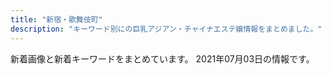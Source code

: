 ```yaml
---
title: "新宿・歌舞伎町"
description: "キーワード別にの巨乳アジアン・チャイナエステ嬢情報をまとめました。"
---
```


新着画像と新着キーワードをまとめています。
2021年07月03日の情報です。

<DmmAffiliateIns />
<KeywordTable
  shops={
    [
    {
        "name": "\u3089\u304f",
        "url": "http://vintinty.xyz/",
        "station": "\u6771\u65b0\u5bbf\u99c5",
        "keywords": {
            "C": 2,
            "E": 1,
            "85": 1,
            "89": 2
        },
        "img_links": [
            "http://vintinty.xyz/uploads/210628/1-21062Q61935113.jpg",
            "http://www.vintinty.xyz/templets/default/picture/top-left01.jpg",
            "http://vintinty.xyz/uploads/210628/1-21062Q6195DR.jpg",
            "http://vintinty.xyz/templets/default/picture/nav-005.jpg",
            "http://www.vintinty.xyz/templets/default/picture/nav-002.jpg",
            "http://www.vintinty.xyz/templets/default/picture/m-top05.jpg",
            "http://www.vintinty.xyz/uploads/210628/1-21062Q6201WY.jpg",
            "http://www.vintinty.xyz/uploads/210628/1-21062Q6195DR.jpg",
            "http://vintinty.xyz/templets/default/picture/m-top04.jpg",
            "http://vintinty.xyz/uploads/210628/1-21062Q6201WY.jpg",
            "http://www.vintinty.xyz/uploads/210628/1-21062Q61935113.jpg",
            "http://www.vintinty.xyz/templets/default/picture/nav-001.jpg",
            "http://vintinty.xyz/templets/default/picture/top-left01.jpg",
            "http://www.vintinty.xyz/templets/default/picture/foot.jpg",
            "http://www.vintinty.xyz/templets/default/picture/m-head.jpg",
            "http://vintinty.xyz/uploads/allimg/210628/1-21062Q62500342.jpg",
            "http://www.vintinty.xyz/templets/default/picture/m-top02.jpg",
            "http://vintinty.xyz/templets/default/picture/nav-004.jpg",
            "http://vintinty.xyz/templets/default/picture/nav-006.jpg",
            "http://vintinty.xyz/templets/default/picture/m-top05.jpg",
            "http://www.vintinty.xyz/templets/default/picture/nav-006.jpg",
            "http://vintinty.xyz/templets/default/picture/nav-001.jpg",
            "http://www.vintinty.xyz/templets/default/picture/nav-004.jpg",
            "http://www.vintinty.xyz/templets/default/picture/m-top04.jpg",
            "http://vintinty.xyz/templets/default/picture/m-head.jpg",
            "http://vintinty.xyz/templets/default/picture/nav-003.jpg",
            "http://vintinty.xyz/uploads/allimg/210628/1-21062Q11S1123.jpg",
            "http://vintinty.xyz/uploads/allimg/210628/1-21062Q62531442.jpg",
            "http://www.vintinty.xyz/templets/default/picture/nav-003.jpg",
            "http://vintinty.xyz/templets/default/picture/m-top02.jpg",
            "http://vintinty.xyz/templets/default/picture/nav-002.jpg",
            "http://vintinty.xyz/uploads/allimg/210628/1-21062Q62441593.jpg",
            "http://www.vintinty.xyz/templets/default/picture/nav-005.jpg",
            "http://vintinty.xyz/templets/default/picture/foot.jpg"
        ]
    },
    {
        "name": "\u65b0\u5bbf\u6975\u4e0a\u30e1\u30f3\u30ba\u30a8\u30b9\u30c6",
        "url": "https://gokujo.iest.info/",
        "station": "JR\u65b0\u5bbf\u99c5",
        "keywords": {},
        "img_links": []
    },
    {
        "keywords": {
            "87": 8,
            "C": 8,
            "85": 4,
            "E": 8,
            "86": 4
        },
        "url": "http://sakura-relax.net/",
        "img_links": [
            "http://sakura-relax.net/images/top-img02.png",
            "http://sakura-relax.net/images/cg06.jpg",
            "http://sakura-relax.net/images/cg03.jpg",
            "http://sakura-relax.net/images/tel.png",
            "http://sakura-relax.net/images/cg04.jpg",
            "http://sakura-relax.net/images/cg07.jpg",
            "http://sakura-relax.net/images/kan.jpg",
            "http://sakura-relax.net/link/menlog.jpg",
            "http://sakura-relax.net/images/qrc.png",
            "http://sakura-relax.net/images/top-img01.png"
        ],
        "station": "\u65b0\u5bbf\u4e09\u4e01\u76ee\u99c5E1\u51fa\u53e3",
        "name": "\u697d\u697d-\u30e9\u30af\u30e9\u30af-"
    },
    {
        "station": "JR\u65b0\u5bbf\u99c5\u6771\u53e3",
        "name": "\u30af\u30ea\u30b9\u30bf\u30eb",
        "img_links": [
            "http://crystal-est.net/uploads/crystal/images/subvisual_staff.png",
            "http://crystal-est.net/uploads/crystal/2017/02/wifi.jpg",
            "http://crystal-est.net/uploads/crystal/images/p01.png",
            "http://crystal-est.net/uploads/crystal/2017/04/bnr_side_01.png",
            "http://ruby-es.com/uploads/rubyes/2017/02/img_info_04.png",
            "http://crystal-est.net/uploads/crystal/2020/12/img_6830.jpg",
            "http://ruby-es.com/uploads/rubyes/2017/02/img_info_05.png",
            "http://crystal-est.net/uploads/crystal/2017/03/subvisual_qa.png",
            "http://crystal-est.net/uploads/crystal/2018/07/wechatimg30.jpeg",
            "http://crystal-est.net/uploads/crystal/2020/12/img_6902.jpg",
            "http://crystal-est.net/uploads/crystal/images/no-photo.jpg",
            "http://crystal-est.net/uploads/crystal/2020/11/tel.jpg",
            "http://crystal-est.net/uploads/crystal/2017/03/btn_top_01.png",
            "http://crystal-est.net/uploads/crystal/2017/03/subvisual_magazine1.png",
            "http://crystal-est.net/uploads/crystal/2017/03/subvisual_info.png",
            "http://crystal-est.net/uploads/crystal/2017/03/treatment2.png",
            "http://crystal-est.net/uploads/crystal/2017/02/ameba.jpg",
            "http://crystal-est.net/uploads/crystal/2017/04/web.png",
            "http://ruby-es.com/uploads/rubyes/2017/02/img_info_03.png",
            "http://crystal-est.net/uploads/crystal/2017/03/btn_top_02.png",
            "http://crystal-est.net/uploads/crystal/2018/05/mayu1.jpeg",
            "http://crystal-est.net/uploads/crystal/2018/08/wechatimg51.jpeg",
            "http://crystal-est.net/uploads/crystal/2017/03/bnr_side_052.png",
            "http://crystal-est.net/uploads/crystal/2017/03/ruby6.png",
            "http://crystal-est.net/uploads/crystal/2017/03/subvisual_contact.png",
            "http://crystal-est.net/uploads/crystal/2018/05/webwxgetmsgimg.jpeg",
            "http://crystal-est.net/uploads/crystal/2018/08/wechatimg49.jpeg",
            "http://crystal-est.net/uploads/crystal/2017/03/btn_top_03.png",
            "http://crystal-est.net/uploads/crystal/2018/07/wechatimg26.jpeg",
            "http://crystal-est.net/uploads/crystal/2017/03/subvisual_enquete1.png",
            "http://crystal-est.net/uploads/crystal/2017/03/bnr_side_credit1.png",
            "http://crystal-est.net/uploads/crystal/2017/04/line2.png",
            "http://crystal-est.net/uploads/crystal/2017/03/bnr_side_042.png",
            "http://crystal-est.net/uploads/crystal/images/icon_flower.png",
            "http://ruby-es.com/uploads/rubyes/2017/02/img_info_06.png",
            "http://crystal-est.net/uploads/crystal/2017/03/subvisual_link.png",
            "http://crystal-est.net/uploads/crystal/2017/03/icon_flower.png",
            "http://crystal-est.net/uploads/crystal/2018/07/wechatimg31.jpeg",
            "http://ruby-es.com/uploads/rubyes/2017/02/img_info_01.png",
            "http://crystal-est.net/uploads/crystal/2017/03/subvisual_reserve.png",
            "http://ruby-es.com/uploads/rubyes/2017/02/img_info_02.png",
            "http://crystal-est.net/uploads/crystal/images/xing.png",
            "http://crystal-est.net/uploads/crystal/2017/04/leftmovie.png",
            "http://crystal-est.net/uploads/crystal/2018/07/wechatimg125.jpeg",
            "http://crystal-est.net/uploads/crystal/2017/03/bnr_side_032.png"
        ],
        "keywords": {
            "C": 2
        },
        "url": "http://crystal-est.net/"
    },
    {
        "img_links": [
            "http://www.sh-riraku22.xyz/uploads/190603/1-1Z60313051L05.jpg",
            "http://www.sh-riraku22.xyz/uploads/190603/1-1Z603130K6109.jpg",
            "http://www.sh-riraku22.xyz/picture/s_staff.png",
            "http://www.sh-riraku22.xyz/uploads/190603/1-1Z603131055613.jpg",
            "http://www.sh-riraku22.xyz/uploads/190509/1-1Z509153HC21.jpg",
            "http://www.sh-riraku22.xyz/picture/room2.jpg",
            "http://www.sh-riraku22.xyz/picture/s_news.png",
            "http://www.sh-riraku22.xyz/uploads/190603/1-1Z603130FW91.jpg",
            "http://www.sh-riraku22.xyz/picture/room4.jpg",
            "http://www.sh-riraku22.xyz/uploads/190603/1-1Z603130953222.jpg",
            "http://www.sh-riraku22.xyz/picture/room3.jpg",
            "http://www.sh-riraku22.xyz/picture/s_sysytem.png",
            "http://www.sh-riraku22.xyz/uploads/190603/1-1Z6031305394Y.jpg",
            "http://www.sh-riraku22.xyz/picture/top2.jpg",
            "http://www.sh-riraku22.xyz/uploads/190603/1-1Z603130R1E6.jpg",
            "http://www.sh-riraku22.xyz/picture/room1.jpg",
            "http://www.sh-riraku22.xyz/picture/top.jpg",
            "http://www.sh-riraku22.xyz/picture/s_link.png"
        ],
        "name": "\u6708\u306e\u604b\u4eba",
        "station": "JR\u65b0\u5bbf\u99c5",
        "url": "http://www.sh-riraku22.xyz/",
        "keywords": {
            "86": 2,
            "83": 2,
            "C": 2,
            "80": 2,
            "85": 2,
            "D": 6
        }
    },
    {
        "name": "\u6c17\u697d",
        "img_links": [
            "http://yurali.oks.bz/images/acc1.jpg",
            "http://yurali.oks.bz/images/s3.jpg",
            "http://yurali.oks.bz/images/s2.jpg",
            "http://yurali.oks.bz/images/acc4.jpg",
            "http://yurali.oks.bz/photos/sites/48/2020/09/2020090809341490.jpg",
            "http://yurali.oks.bz/photos/sites/48/2020/09/2020090809340917.jpg",
            "http://yurali.oks.bz/images/mobile.jpg",
            "http://yurali.oks.bz/images/room4.jpg",
            "http://yurali.oks.bz/images/room1.jpg",
            "http://yurali.oks.bz/images/s4.jpg",
            "http://yurali.oks.bz/photos/sites/48/2021/03/2021033110254887.jpg",
            "http://yurali.oks.bz/photos/sites/48/2020/09/2020090809341126.jpg",
            "http://yurali.oks.bz/images/content.jpg",
            "http://yurali.oks.bz/images/top.jpg",
            "http://yurali.oks.bz/photos/sites/48/2020/06/2020063002493351.jpg",
            "http://yurali.oks.bz/images/right.jpg",
            "http://yurali.oks.bz/images/room2.jpg",
            "http://yurali.oks.bz/images/acc3.jpg",
            "http://yurali.oks.bz/photos/sites/48/2021/03/2021033110254811.jpg",
            "http://yurali.oks.bz/images/acc2.jpg",
            "http://yurali.oks.bz/images/s_new.png",
            "http://yurali.oks.bz/images/s1.jpg",
            "http://yurali.oks.bz/images/kanban.jpg",
            "http://yurali.oks.bz/images/line.jpg",
            "http://yurali.oks.bz/images/room3.jpg"
        ],
        "keywords": {
            "\u80f8": 2,
            "85": 14,
            "D": 28,
            "86": 14,
            "87": 14,
            "\u4e73": 2,
            "E": 14
        },
        "url": "http://yurali.oks.bz/",
        "station": "JR\u65b0\u5bbf\u99c5\u897f\u53e3"
    },
    {
        "station": "\u65b0\u5bbf\u5fa1\u82d1\u524d\u99c53\u756a\u51fa\u53e3",
        "img_links": [
            "http://www.night.ne.jp/nightnet/img/11.jpg",
            "http://www.night.ne.jp/nightnet/img/15.jpg",
            "http://www.night.ne.jp/nightnet/img/17.jpg",
            "http://www.night.ne.jp/nightnet/img/6.jpg",
            "http://www.night.ne.jp/tokyo/gyoen/img/view_4.jpg",
            "http://www.night.ne.jp/tokyo/gyoen/img/index_top.jpg",
            "http://www.night.ne.jp/nightnet/img/12a.jpg",
            "http://www.night.ne.jp/nightnet/img/16.jpg",
            "http://www.night.ne.jp/tokyo/gyoen/img/index_view.jpg",
            "http://www.night.ne.jp/nightnet/img/3.jpg",
            "http://www.night.ne.jp/tokyo/gyoen/img/skill_1.jpg",
            "http://www.night.ne.jp/tokyo/gyoen/img/view_1.jpg",
            "http://www.night.ne.jp/nightnet/img/10.jpg",
            "http://www.night.ne.jp/_format/W/img/index_enter_1.jpg",
            "http://www.night.ne.jp/tokyo/gyoen/img/index_skill.jpg",
            "http://www.night.ne.jp/tokyo/gyoen/img/qr_code.jpg",
            "http://www.night.ne.jp/_format/W/img/whats_view.jpg",
            "http://www.night.ne.jp/_format/W/img/whats_skill.jpg",
            "http://www.night.ne.jp/tokyo/gyoen/img/view_3.jpg",
            "http://www.night.ne.jp/tokyo/gyoen/img/skill_2.jpg",
            "http://www.night.ne.jp/nightnet/img/5.jpg",
            "http://www.night.ne.jp/_format/W/img/whats_news.jpg",
            "http://www.night.ne.jp/nightnet/img/1.jpg",
            "http://www.night.ne.jp/nightnet/img/9.jpg",
            "http://www.night.ne.jp/nightnet/img/7.jpg",
            "http://www.night.ne.jp/tokyo/gyoen/img/view_2.jpg",
            "http://www.night.ne.jp/nightnet/img/13.jpg",
            "http://www.night.ne.jp/nightnet/img/4.jpg",
            "http://www.night.ne.jp/nightnet/img/14.jpg",
            "http://www.night.ne.jp/nightnet/img/8.jpg",
            "http://www.night.ne.jp/tokyo/gyoen/img/skill_3.jpg",
            "http://www.night.ne.jp/tokyo/gyoen/img/index.jpg",
            "http://www.night.ne.jp/nightnet/img/2.jpg"
        ],
        "keywords": {},
        "name": "\u5fa1\u82d1 -\u304e\u3087\u3048\u3093-",
        "url": "http://www.night.ne.jp/tokyo/gyoen/"
    },
    {
        "station": "JR\u65b0\u5bbf\u99c5\u897f\u53e3",
        "url": "http://fairy-girl.work/",
        "img_links": [
            "http://fairy-girl.work/images/interior_t.jpg",
            "http://fairy-girl.work/staff/yuki.jpg",
            "http://fairy-girl.work/img/rika1.jpg",
            "http://fairy-girl.work/staff/kiki.jpg",
            "http://fairy-girl.work/images/10.jpg",
            "http://fairy-girl.work/img/eri2.jpg",
            "http://fairy-girl.work/images/3.jpg",
            "http://fairy-girl.work/img/hitomi1.jpg",
            "http://fairy-girl.work/images/6.jpg",
            "http://fairy-girl.work/img/kiki1.jpg",
            "http://fairy-girl.work/images/mobile.jpg",
            "http://fairy-girl.work/images/ac2.jpg",
            "http://fairy-girl.work/staff/misa.jpg",
            "http://fairy-girl.work/images/sys4.jpg",
            "http://fairy-girl.work/images/2.jpg",
            "http://fairy-girl.work/img/yuyu1.jpg",
            "http://fairy-girl.work/img/kana1.jpg",
            "http://fairy-girl.work/staff/eri.jpg",
            "http://fairy-girl.work/img/mari1.jpg",
            "http://fairy-girl.work/img/yuki1.jpg",
            "http://fairy-girl.work/images/12.jpg",
            "http://fairy-girl.work/images/8.jpg",
            "http://fairy-girl.work/images/1.jpg",
            "http://fairy-girl.work/images/7.jpg",
            "http://fairy-girl.work/staff/rina.jpg",
            "http://fairy-girl.work/images/staff_t.jpg",
            "http://fairy-girl.work/img/eri1.jpg",
            "http://fairy-girl.work/images/news.jpg",
            "http://fairy-girl.work/staff/hitomi.jpg",
            "http://fairy-girl.work/images/sys1.jpg",
            "http://fairy-girl.work/images/sys5.jpg",
            "http://fairy-girl.work/images/sys2.jpg",
            "http://fairy-girl.work/images/int1.jpg",
            "http://fairy-girl.work/img/misa1.jpg",
            "http://fairy-girl.work/staff/yuyu.jpg",
            "http://fairy-girl.work/images/sys3.jpg",
            "http://fairy-girl.work/images/ac1.jpg",
            "http://fairy-girl.work/images/5.jpg",
            "http://fairy-girl.work/images/9.jpg",
            "http://fairy-girl.work/images/bana0404_4.png",
            "http://fairy-girl.work/img/rina1.jpg",
            "http://fairy-girl.work/staff/kana.jpg",
            "http://fairy-girl.work/images/11.jpg",
            "http://fairy-girl.work/images/line.png",
            "http://fairy-girl.work/staff/rara.jpg",
            "http://fairy-girl.work/img/rara1.jpg",
            "http://fairy-girl.work/images/tr.jpg",
            "http://fairy-girl.work/img/kiki2.jpg",
            "http://fairy-girl.work/staff/rika.jpg",
            "http://fairy-girl.work/staff/mari.jpg",
            "http://fairy-girl.work/images/int2.jpg"
        ],
        "keywords": {},
        "name": "Fairy Girl"
    },
    {
        "keywords": {
            "C": 18
        },
        "name": "\u7652\u3057\u306e\u5bbf",
        "station": "JR\u65b0\u5bbf\u99c5\u5357\u53e3",
        "img_links": [
            "http://aes-aroma.com/img/ttl_tnew.png",
            "http://aes-aroma.com/i/files/homeimg.jpg",
            "http://aes-aroma.com/staff/miki/01.jpg",
            "http://aes-aroma.com/staff/yoko/02.jpg",
            "http://aes-aroma.com/img/ttl_pickup.png",
            "http://aes-aroma.com/staff/ai/01.jpg",
            "http://aes-aroma.com/pic/head.png",
            "http://aes-aroma.com/staff/kaori/01.jpg",
            "http://aes-aroma.com/staff/megumi/01.jpg",
            "http://aes-aroma.com/staff/yoko/01.jpg",
            "http://aes-aroma.com/staff/mimi/01.jpg",
            "http://aes-aroma.com/img/ttl_mobile.png",
            "http://aes-aroma.com/img/ttl_staff.png",
            "http://aes-aroma.com/staff/nana/01.jpg",
            "http://aes-aroma.com/staff/yuri/01.jpg",
            "http://aes-aroma.com/img/ttl_rec.png",
            "http://aes-aroma.com/staff/koko/01.jpg"
        ],
        "url": "http://aes-aroma.com/"
    },
    {
        "url": "http://aroma-massage.red/",
        "station": "JR\u65b0\u5bbf\u99c5\u6771\u53e3",
        "keywords": {
            "D": 20
        },
        "name": "\u30c6\u30bb\u30e9-Tethera-",
        "img_links": [
            "http://aroma-massage.red/images/ttl-pickup.png",
            "http://aroma-massage.red/images/img-linkt.jpg",
            "http://aroma-massage.red/images/txt-header-phonet.png",
            "http://aroma-massage.red/images/img-header-mainvisual01t.jpg",
            "http://aroma-massage.red/images/cg03.jpg",
            "http://aroma-massage.red/images/txt-header-phone.png",
            "http://aroma-massage.red/images/img-header-mainvisual01.jpg",
            "http://aroma-massage.red/images/ttl-concept2t.png",
            "http://aroma-massage.red/images/ttl-information.png",
            "http://aroma-massage.red/images/kan.jpg",
            "http://aroma-massage.red/images/img-therapistt.jpg",
            "http://aroma-massage.red/images/ttl-qrf.png",
            "http://aroma-massage.red/images/ttl-therapist.png",
            "http://aroma-massage.red/images/ttl-concept.png",
            "http://aroma-massage.red/images/qr.jpg",
            "http://aroma-massage.red/images/cg05.jpg",
            "http://aroma-massage.red/images/txt-header-storeinfo.png",
            "http://aroma-massage.red/images/cg06.jpg",
            "http://aroma-massage.red/images/ttl-qrt.png",
            "http://aroma-massage.red/images/ttl-link.png",
            "http://aroma-massage.red/images/acc.jpg",
            "http://aroma-massage.red/images/bg-image-consept02.png",
            "http://aroma-massage.red/images/img-therapist.jpg",
            "http://aroma-massage.red/images/ttl-pickupt.png",
            "http://aroma-massage.red/images/cg02.jpg",
            "http://aroma-massage.red/images/bnr-sp-campaign01.jpg",
            "http://aroma-massage.red/images/cg01.jpg",
            "http://aroma-massage.red/images/ttl-conceptt.png",
            "http://aroma-massage.red/images/bnr-campaign01.jpg",
            "http://aroma-massage.red/images/bg-image-consept.png",
            "http://aroma-massage.red/images/ttl-concept2.png",
            "http://aroma-massage.red/images/txt-footer-copyright.png",
            "http://aroma-massage.red/images/ttl-informationt.png",
            "http://aroma-massage.red/images/acc1.jpg",
            "http://aroma-massage.red/images/img-link.jpg",
            "http://aroma-massage.red/images/ttl-qr.png"
        ]
    },
    {
        "url": "http://ciretva.xyz/",
        "img_links": [
            "http://ciretva.xyz/uploads/201021/1-201021155932238.jpg",
            "http://ciretva.xyz/uploads/201021/1-201021155T9631.jpg",
            "http://ciretva.xyz/picture/room2.jpg",
            "http://ciretva.xyz/picture/face.jpg",
            "http://ciretva.xyz/picture/pick.jpg",
            "http://ciretva.xyz/picture/face_bj1.png",
            "http://ciretva.xyz/picture/s_staff.png",
            "http://ciretva.xyz/picture/room3.jpg",
            "http://ciretva.xyz/picture/top.jpg",
            "http://ciretva.xyz/uploads/201021/1-201021155925315.jpg",
            "http://ciretva.xyz/uploads/210601/1-2106011H604649.jpg",
            "http://ciretva.xyz/picture/news.jpg",
            "http://ciretva.xyz/picture/room4.jpg",
            "http://ciretva.xyz/uploads/201021/1-201021155T02L.jpg",
            "http://ciretva.xyz/picture/room1.jpg",
            "http://ciretva.xyz/uploads/210601/1-2106011H615V5.jpg"
        ],
        "name": "\u4f73\u7e01 \uff5e\u304b\u3048\u3093\uff5e",
        "keywords": {
            "86": 2,
            "D": 3
        },
        "station": "\u897f\u6b66\u65b0\u5bbf\u99c5\u5317\u53e3"
    },
    {
        "keywords": {
            "C": 8
        },
        "name": "RELAIR \uff5e\u30ea\u30ec\u30a2\uff5e",
        "img_links": [
            "http://in-esthe.com/relair/img/p-2.jpg",
            "http://in-esthe.com/relair/img/tel.png",
            "http://in-esthe.com/relair/img/s-1.jpg",
            "http://in-esthe.com/relair/img/english-t1.png",
            "http://in-esthe.com/relair/img/t-2.png",
            "http://in-esthe.com/relair/img/p-8.jpg",
            "http://in-esthe.com/relair/img/re.png",
            "http://in-esthe.com/relair/img/newstback.png",
            "http://in-esthe.com/relair/img/p-0.jpg",
            "http://in-esthe.com/relair/img/fla1.png",
            "http://in-esthe.com/relair/img/p-3-1.jpg",
            "http://in-esthe.com/relair/img/p-7.jpg",
            "http://in-esthe.com/relair/img/head.png",
            "http://in-esthe.com/relair/img/botton.png",
            "http://in-esthe.com/relair/img/english-t3.png",
            "http://in-esthe.com/relair/img/fla2.png",
            "http://in-esthe.com/relair/img/p-3.jpg",
            "http://in-esthe.com/relair/img/english-t2.png",
            "http://in-esthe.com/relair/img/kanban4.jpg",
            "http://in-esthe.com/relair/img/t-1.png",
            "http://in-esthe.com/relair/img/english-t6.png",
            "http://in-esthe.com/relair/img/p-1-1.jpg",
            "http://in-esthe.com/relair/img/p-1.jpg",
            "http://in-esthe.com/relair/img/english-t5.png",
            "http://in-esthe.com/relair/img/p-9.jpg",
            "http://in-esthe.com/relair/img/english-t4.png",
            "http://in-esthe.com/relair/img/card-english.png",
            "http://in-esthe.com/relair/img/fla.png",
            "http://in-esthe.com/relair/img/t-3.png",
            "http://in-esthe.com/relair/img/twitter.png"
        ],
        "url": "http://in-esthe.com/relair/",
        "station": "\u65b0\u5bbf\u897f\u53e3\u99c5D5\u51fa\u53e3"
    },
    {
        "name": "KOYUKI",
        "station": "JR\u65b0\u5bbf\u99c5\u6771\u53e3",
        "url": "http://hi-msg.com/koyuki/",
        "img_links": [
            "http://hi-msg.com/koyuki/img/botton.png",
            "http://hi-msg.com/koyuki/img/p-4-1.jpg",
            "http://hi-msg.com/koyuki/img/english-t1.png",
            "http://hi-msg.com/koyuki/img/kanban4.jpg",
            "http://hi-msg.com/koyuki/img/p-1.jpg",
            "http://hi-msg.com/koyuki/img/p-3-1.jpg",
            "http://hi-msg.com/koyuki/img/english-t2.png",
            "http://hi-msg.com/koyuki/img/re.png",
            "http://hi-msg.com/koyuki/img/p-2.jpg",
            "http://hi-msg.com/koyuki/img/p-10.jpg",
            "http://hi-msg.com/koyuki/img/card.png",
            "http://hi-msg.com/koyuki/img/newstback.png",
            "http://hi-msg.com/koyuki/img/english-t3.png",
            "http://hi-msg.com/koyuki/img/p-8-1.jpg",
            "http://hi-msg.com/koyuki/img/p-6-1.jpg",
            "http://hi-msg.com/koyuki/img/english-t4.png",
            "http://hi-msg.com/koyuki/img/head.png",
            "http://hi-msg.com/koyuki/img/t-1.png",
            "http://hi-msg.com/koyuki/img/p-6.jpg",
            "http://hi-msg.com/koyuki/img/tel.png",
            "http://hi-msg.com/koyuki/img/t-3.png",
            "http://hi-msg.com/koyuki/img/p-7-1.jpg",
            "http://hi-msg.com/koyuki/img/english-t6.png",
            "http://hi-msg.com/koyuki/img/english-t5.png",
            "http://hi-msg.com/koyuki/img/p-2-1.jpg",
            "http://hi-msg.com/koyuki/img/p-4.jpg",
            "http://hi-msg.com/koyuki/img/p-5.jpg",
            "http://hi-msg.com/koyuki/img/p-7.jpg",
            "http://hi-msg.com/koyuki/img/t-2.png",
            "http://hi-msg.com/koyuki/img/p-8.jpg",
            "http://hi-msg.com/koyuki/img/p-3.jpg",
            "http://hi-msg.com/koyuki/img/tit.png",
            "http://hi-msg.com/koyuki/img/p-0.jpg",
            "http://hi-msg.com/koyuki/img/p-11.jpg",
            "http://hi-msg.com/koyuki/img/kanban4s.jpg",
            "http://hi-msg.com/koyuki/img/p-9.jpg",
            "http://hi-msg.com/koyuki/img/card-english.png"
        ],
        "keywords": {
            "C": 8
        }
    },
    {
        "keywords": {},
        "station": "\u897f\u6b66\u65b0\u5bbf\u99c5\u5317\u53e3",
        "name": "\u5143\u6c17\u30e2\u30ea\u30e2\u30ea",
        "url": "http://genkimorimori.este88.com/",
        "img_links": [
            "http://genkimorimori.este88.com/images/r01.jpg",
            "http://genkimorimori.este88.com/img/kixyoko1.jpg",
            "http://genkimorimori.este88.com/images/r04.jpg",
            "http://genkimorimori.este88.com/img/momo1.jpg",
            "http://genkimorimori.este88.com/images/r02.jpg",
            "http://genkimorimori.este88.com/images/ph1.jpg",
            "http://genkimorimori.este88.com/gals/risa1.jpg",
            "http://genkimorimori.este88.com/img/mika1.jpg",
            "http://genkimorimori.este88.com/images/kixyoko1.jpg",
            "http://genkimorimori.este88.com/images/koyuki1.jpg",
            "http://genkimorimori.este88.com/gals/nnana1.jpg",
            "http://genkimorimori.este88.com/images/mika1.jpg",
            "http://genkimorimori.este88.com/images/momo1.jpg",
            "http://genkimorimori.este88.com/img/koyuki1.jpg",
            "http://genkimorimori.este88.com/img/kaori1.jpg",
            "http://genkimorimori.este88.com/gals/sayuri1.jpg",
            "http://genkimorimori.este88.com/images/kaori1.jpg",
            "http://genkimorimori.este88.com/gals/koko1.jpg"
        ]
    },
    {
        "keywords": {},
        "url": "https://www.hagoromo.tokyo/",
        "name": "\u7fbd\u8863\uff5e\u306f\u3054\u308d\u3082\uff5e",
        "station": "JR\u65b0\u5bbf\u99c5\u6771\u53e3\u30fb\u6b4c\u821e\u4f0e\u753a",
        "img_links": [
            "https://static.wixstatic.com/media/1f1430_d26df1a13af049c9a7afeac5e58c5323~mv2.jpg",
            "https://static.wixstatic.com/media/1f1430_e5113a1a86b8410db0438745823a2d2c~mv2.png",
            "https://static.wixstatic.com/media/1f1430_704c1cfac22b4288a4aaa588c496ab40~mv2.jpg",
            "https://static.wixstatic.com/media/1f1430_890ca68d29e04e7a8c96e4198a653ed3~mv2.jpg",
            "https://static.wixstatic.com/media/1f1430_27c850c6656448c68b705e2a69f8d3e0~mv2.png",
            "https://static.wixstatic.com/media/1f1430_c48456140f404f1eb9a47dfd01d1d032~mv2.jpg",
            "https://static.wixstatic.com/media/1f1430_c12fa837f18643e8a167f283f823ecd9~mv2.jpg",
            "https://static.wixstatic.com/media/1f1430_184f66b9eb914c26b47be78d54152284~mv2.jpg",
            "https://static.wixstatic.com/media/1f1430_4b2c5243bdbe40858057386a16dce231~mv2.png",
            "https://static.wixstatic.com/media/1f1430_7ff5719c25b243d18c7fb6db890677f9~mv2.jpg",
            "https://static.wixstatic.com/media/1f1430_4ef445c14af547ffb085a4c73252e22c~mv2.jpg",
            "https://static.wixstatic.com/media/1f1430_04f93cdec45f4c4e8d0fa69dc26b3e38~mv2.jpg",
            "https://static.wixstatic.com/media/1f1430_8e7ae52f03b14e31be6ff7b1038f2896~mv2.jpg",
            "https://static.wixstatic.com/media/1f1430_b6622178bf9c45a68912520b4b2de175~mv2.png",
            "https://static.wixstatic.com/media/1f1430_0ea86bd4429f44fa96f0a1277a1c2d6e~mv2.jpg",
            "https://static.wixstatic.com/media/1f1430_2511e8409a39492bab1eeffd58a5eb1f~mv2.jpg",
            "https://static.wixstatic.com/media/1f1430_f16ba939f42f47d688a43ba736f9d100~mv2.jpg",
            "https://static.wixstatic.com/media/1f1430_d824a82ebc40424facf31978d80b293b~mv2.png",
            "https://static.wixstatic.com/media/1f1430_d0a7ae614e0b423886aa6d1beca9a87a~mv2.jpg",
            "https://static.wixstatic.com/media/1f1430_e11d2a49cf1a4130a10a3e09053a46fc~mv2.png",
            "https://static.wixstatic.com/media/1f1430_c572ee153c0c46e096e6301fe82e2f11~mv2.jpg",
            "https://static.wixstatic.com/media/1f1430_5b6db55133674387b978465361d1f5af~mv2.jpg",
            "https://static.wixstatic.com/media/1f1430_f4c9cbbcc36c44f1a8be8eb3138b0b46~mv2.jpg"
        ]
    },
    {
        "station": "\u897f\u6b66\u65b0\u5bbf\u99c5\u5317\u53e3",
        "img_links": [
            "http://www.yu-yu.work/images/b2.jpg",
            "http://www.yu-yu.work/images/info.jpg",
            "http://www.yu-yu.work/img/nana1.jpg",
            "http://www.yu-yu.work/images/interior_t.jpg",
            "http://www.yu-yu.work/images/sys4.jpg",
            "http://www.yu-yu.work/images/news.jpg",
            "http://www.yu-yu.work/img/misaki1.jpg",
            "http://www.yu-yu.work/images/line.png",
            "http://www.yu-yu.work/images/int1.png",
            "http://www.yu-yu.work/images/head.jpg",
            "http://www.yu-yu.work/images/sys1.jpg",
            "http://www.yu-yu.work/images/5.jpg",
            "http://www.yu-yu.work/staff/yumi.jpg",
            "http://www.yu-yu.work/images/ac1.jpg",
            "http://www.yu-yu.work/staff/nana.jpg",
            "http://www.yu-yu.work/images/b1.jpg",
            "http://www.yu-yu.work/staff/misaki.jpg",
            "http://www.yu-yu.work/images/6.jpg",
            "http://www.yu-yu.work/images/7.jpg",
            "http://www.yu-yu.work/images/ac2.jpg",
            "http://www.yu-yu.work/images/sys2.jpg",
            "http://www.yu-yu.work/img/miki1.jpg",
            "http://www.yu-yu.work/staff/miki.jpg",
            "http://www.yu-yu.work/images/mobile.jpg",
            "http://www.yu-yu.work/images/sys3.jpg",
            "http://www.yu-yu.work/images/int2.png",
            "http://www.yu-yu.work/img/yumi1.jpg",
            "http://www.yu-yu.work/images/staff_t.jpg",
            "http://www.yu-yu.work/images/2.jpg"
        ],
        "keywords": {},
        "name": "\u8679\u83ef \u3044\u308d\u306f",
        "url": "http://www.yu-yu.work/"
    },
    {
        "station": "JR\u65b0\u5bbf\u99c5\u6771\u5357\u53e3",
        "url": "https://mens-esthe.xyz/",
        "keywords": {
            "86": 10,
            "F": 5,
            "95": 5,
            "D": 10,
            "84": 5
        },
        "img_links": [
            "https://mens-esthe.xyz/room/room-l2.jpg",
            "https://mens-esthe.xyz/images/main1.jpg",
            "https://mens-esthe.xyz/staff/yuuka-l2.jpg",
            "https://mens-esthe.xyz/icon/yelp.png",
            "https://mens-esthe.xyz/icon/facebook.png",
            "https://mens-esthe.xyz/staff/moe-s1.jpg",
            "https://inage-mensesthe.com/icon/twitter.png",
            "https://mens-esthe.xyz/shinjuku/2021/06/11/4942043_0.jpg",
            "https://mens-esthe.xyz/staff/kana-s2.jpg",
            "https://mens-esthe.xyz/staff/kana-s1.jpg",
            "https://mens-esthe.xyz/room/room-l7.jpg",
            "https://inage-mensesthe.com/icon/yelp.png",
            "https://mens-esthe.xyz/footer/footer-line.png",
            "https://mens-esthe.xyz/icon/line.png",
            "https://mens-esthe.xyz/footer/footer-tel.png",
            "https://inage-mensesthe.com/icon/facebook.png",
            "https://mens-esthe.xyz/staff/yuuka-s1.jpg",
            "https://mens-esthe.xyz/staff/yuuka-l1.jpg",
            "https://inage-mensesthe.com/icon/line.png",
            "https://mens-esthe.xyz/room/room-l6.jpg",
            "https://mens-esthe.xyz/staff/kana-l2.jpg",
            "https://mens-esthe.xyz/room/room-l5.jpg",
            "https://mens-esthe.xyz/icon/twitter.png",
            "https://mens-esthe.xyz/staff/eri-l2.jpg",
            "https://mens-esthe.xyz/images/main-sp.jpg",
            "https://mens-esthe.xyz/images/esthe4.jpg",
            "https://inage-mensesthe.com/link/relaku_salon.jpg",
            "https://mens-esthe.xyz/images/header3.png",
            "https://mens-esthe.xyz/room/room-l8.jpg",
            "https://mens-esthe.xyz/staff/yuuka-s2.jpg",
            "https://mens-esthe.xyz/staff/kana-l1.jpg",
            "https://mens-esthe.xyz/footer/footer-staff.png",
            "https://mens-esthe.xyz/images/clear.png",
            "https://mens-esthe.xyz/images/esthe1.jpg",
            "https://mens-esthe.xyz/room/room-l1.jpg",
            "https://mens-esthe.xyz/room/room-l3.jpg",
            "https://mens-esthe.xyz/images/esthe2.jpg",
            "https://mens-esthe.xyz/images/esthe3.jpg",
            "https://mens-esthe.xyz/staff/moe-l1.jpg",
            "https://mens-esthe.xyz/staff/eri-s2.jpg",
            "https://mens-esthe.xyz/staff/eri-l1.jpg",
            "https://mens-esthe.xyz/staff/eri-s1.jpg",
            "https://mens-esthe.xyz/room/room-l4.jpg",
            "https://mens-esthe.xyz/images/qrcode.png"
        ],
        "name": "\u30b8\u30e5\u30ea\u30a2\u30f3"
    },
    {
        "img_links": [
            "http://clear-es.net/images/index_13.jpg",
            "http://clear-es.net/uploads/d1dd85f8fb55d0e70a55a6dafa8ff601.jpg",
            "http://clear-es.net/images/koko_1.jpg",
            "http://clear-es.net/yamituki-n/uploads/images/rika55ss.jpg",
            "http://clear-es.net/yamituki-n/uploads/images/satomi2.jpg",
            "http://clear-es.net/yamituki-n/uploads/images/emi3.jpg",
            "http://clear-es.net/images/index_08.jpg",
            "http://clear-es.net/yamituki-n/uploads/images/yui01.jpg",
            "http://clear-es.net/images/index_24.jpg",
            "http://clear-es.net/uploads/f73e8f67358edf8e94cf35d345a7af08.jpg",
            "http://clear-es.net/yamituki-n/uploads/images/rena01.jpg",
            "http://clear-es.net/images/girls_11.jpg",
            "http://clear-es.net/images/service_11.jpg",
            "http://clear-es.net/uploads/a62d7f24a5b9a4fd5aeef678eb24ef4b.jpg",
            "http://clear-es.net/images/index_01.jpg",
            "http://clear-es.net/images/index_03.jpg",
            "http://clear-es.net/images/index_04.jpg",
            "http://clear-es.net/images/index_09.jpg",
            "http://clear-es.net/uploads/f426bd85a8f6a9eac87e55b2d44c4bd5.jpg",
            "http://clear-es.net/images/index_19.jpg",
            "http://clear-es.net/uploads/c1f6d0346f5cb109ac62c21a58c7deff.jpg",
            "http://clear-es.net/images/index_12.jpg",
            "http://clear-es.net/uploads/22c8968348a9acc2dfc9ab0aecb09c27.jpg",
            "http://clear-es.net/images/index_17.jpg",
            "http://clear-es.net/images/index_21.jpg",
            "http://clear-es.net/images/index_25.jpg",
            "http://clear-es.net/images/index_02.jpg",
            "http://clear-es.net/images/index_06.jpg",
            "http://clear-es.net/uploads/2aa97908694153fb149943f0b8445352.jpg",
            "http://clear-es.net/uploads/0141717ce8be90c90f41c0c8eb5c92fe.jpg",
            "http://clear-es.net/images/index_15.jpg",
            "http://clear-es.net/images/gallery_11.jpg",
            "http://clear-es.net/yamituki-n/uploads/images/mmexport1576417470781.jpg",
            "http://clear-es.net/images/index_18.jpg",
            "http://clear-es.net/images/girls_13.jpg",
            "http://clear-es.net/images/index_23.jpg",
            "http://clear-es.net/images/girls_03.jpg",
            "http://clear-es.net/uploads/09bdd5637edec4bfa3d47a7e9874640b.jpg",
            "http://clear-es.net/uploads/cec0ed392fe00d8e3ff867c0625809e6.jpg",
            "http://clear-es.net/images/index_05.jpg",
            "http://clear-es.net/images/index_28.jpg",
            "http://clear-es.net/yamituki-n/uploads/images/satomi21.jpg",
            "http://clear-es.net/yamituki-n/uploads/images/rena02.jpg",
            "http://clear-es.net/uploads/97eb17743f96fd7f0551aab0bedd5e6f.jpg",
            "http://clear-es.net/images/index_07.jpg",
            "http://clear-es.net/images/index_10.jpg",
            "http://clear-es.net/images/index_26.jpg",
            "http://clear-es.net/images/index_28_01.jpg",
            "http://clear-es.net/images/index_14.jpg",
            "http://clear-es.net/yamituki-n/uploads/images/juri01s.jpg",
            "http://clear-es.net/images/index_20.jpg",
            "http://clear-es.net/uploads/c8a6186524d872100cc89c100d1f3728.jpg",
            "http://clear-es.net/uploads/10299154955d10c3b815a5638a35a934.jpg",
            "http://clear-es.net/images/index_27.jpg",
            "http://clear-es.net/images/index_11.jpg",
            "http://clear-es.net/yamituki-n/uploads/images/mika03s.jpg",
            "http://clear-es.net/yamituki-n/uploads/images/mimi-01s.jpg",
            "http://clear-es.net/my_work/images/pic1.png"
        ],
        "station": "\u897f\u6b66\u65b0\u5bbf\u99c5\u5317\u53e3",
        "keywords": {
            "C": 3,
            "D": 8,
            "87": 2,
            "89": 1,
            "F": 1,
            "88": 4,
            "86": 4,
            "90": 1
        },
        "url": "http://clear-es.net/",
        "name": "CLEAR-\u30af\u30ea\u30a2-"
    },
    {
        "img_links": [
            "http://relaxia.work/images/note.jpg",
            "http://relaxia.work/images/sp_top.jpg",
            "http://relaxia.work/images/link_nav03.jpg",
            "http://relaxia.work/img/sizuka1.jpg",
            "http://relaxia.work/images/top.png",
            "http://relaxia.work/images/side_mobile.jpg",
            "http://relaxia.work/img/haru1.jpg",
            "http://relaxia.work/images/link_nav05.jpg",
            "http://relaxia.work/images/link_nav06.jpg",
            "http://relaxia.work/images/link_nav04.jpg",
            "http://relaxia.work/images/info2.jpg",
            "http://relaxia.work/images/ico01.png",
            "http://relaxia.work/images/link_nav01.jpg",
            "http://relaxia.work/images/side_tel.jpg",
            "http://relaxia.work/images/info3.jpg",
            "http://relaxia.work/images/side_link.jpg",
            "http://relaxia.work/images/info1.jpg",
            "http://relaxia.work/img/yuki1.jpg",
            "http://relaxia.work/images/link_nav02.jpg",
            "http://relaxia.work/images/top_slider01.jpg"
        ],
        "station": "JR\u65b0\u5bbf\u99c5\u6771\u53e3",
        "url": "http://relaxia.work/",
        "name": "\u30ea\u30e9\u30af\u30b7\u30a2\u30fc",
        "keywords": {}
    },
    {
        "name": "\u5915\u9727 \u3086\u3046\u304e\u308a",
        "url": "https://shinjuku-mensesthe.com/",
        "station": "JR\u65b0\u5bbf\u99c5\u6771\u53e3",
        "img_links": [
            "https://shinjuku-mensesthe.com/staff/kana-s1.jpg",
            "https://shinjuku-mensesthe.com/room/room-l3.jpg",
            "https://shinjuku-mensesthe.com/images/footer-l.png",
            "https://shinjuku-mensesthe.com/staff/hikaru-l1.jpg",
            "https://shinjuku-mensesthe.com/staff/hana-s1.jpg",
            "https://shinjuku-mensesthe.com/room/room-l2.jpg",
            "https://shinjuku-mensesthe.com/images/top1.jpg",
            "https://shinjuku-mensesthe.com/staff/yuki-s1.jpg",
            "https://shinjuku-mensesthe.com/images/top3.jpg",
            "https://shinjuku-mensesthe.com/massage/2020/10/21/risa-s1.jpg",
            "https://shinjuku-mensesthe.com/staff/yuki-l1.jpg",
            "https://shinjuku-mensesthe.com/menu/staff.png",
            "https://shinjuku-mensesthe.com/link/mens-esthe.png",
            "https://shinjuku-mensesthe.com/massage/2020/10/05/yuki-s1.jpg",
            "https://shinjuku-mensesthe.com/images/qrcode.png",
            "https://shinjuku-mensesthe.com/massage/2020/09/14/hana-s1.jpg",
            "https://shinjuku-mensesthe.com/massage/2020/08/16/riri-s1.jpg",
            "https://shinjuku-mensesthe.com/images/flower.png",
            "https://shinjuku-mensesthe.com/icon/twitter.png",
            "https://scdn.line-apps.com/n/line_add_friends/btn/ja.png",
            "https://shinjuku-mensesthe.com/staff/hana-l1.jpg",
            "https://shinjuku-mensesthe.com/images/main-sp.jpg",
            "https://shinjuku-mensesthe.com/massage/2021/03/27/blog.jpg",
            "https://shinjuku-mensesthe.com/staff/arisa-l1.jpg",
            "https://shinjuku-mensesthe.com/icon/facebook.png",
            "https://shinjuku-mensesthe.com/icon/yelp.png",
            "https://shinjuku-mensesthe.com/menu/info.png",
            "https://shinjuku-mensesthe.com/room/room-l1.jpg",
            "https://shinjuku-mensesthe.com/images/main-top.jpg",
            "https://shinjuku-mensesthe.com/images/main-small.jpg",
            "https://shinjuku-mensesthe.com/menu/blog.png",
            "https://shinjuku-mensesthe.com/massage/2020/07/31/covit19.jpg",
            "https://shinjuku-mensesthe.com/button/blog.png",
            "https://shinjuku-mensesthe.com/button/home.png",
            "https://shinjuku-mensesthe.com/staff/seira-s1.jpg",
            "https://shinjuku-mensesthe.com/staff/kana-l1.jpg",
            "https://shinjuku-mensesthe.com/images/header3.png",
            "https://shinjuku-mensesthe.com/menu/home.png",
            "https://shinjuku-mensesthe.com/images/top2.jpg",
            "https://shinjuku-mensesthe.com/staff/arisa-s1.jpg",
            "https://shinjuku-mensesthe.com/images/clear.png",
            "https://shinjuku-mensesthe.com/staff/shiori-s1.jpg",
            "https://shinjuku-mensesthe.com/staff/seira-l1.jpg",
            "https://shinjuku-mensesthe.com/room/room-l4.jpg",
            "https://shinjuku-mensesthe.com/button/staff.png",
            "https://shinjuku-mensesthe.com/staff/hikaru-s1.jpg",
            "https://shinjuku-mensesthe.com/icon/line.png",
            "https://shinjuku-mensesthe.com/images/footer-r.png",
            "https://shinjuku-mensesthe.com/images/camp.png"
        ],
        "keywords": {}
    },
    {
        "name": "\u30d4\u30e5\u30a2\u30ea\u30be\u30fc\u30c8II",
        "station": "JR\u65b0\u5bbf\u99c5\u6771\u53e3",
        "url": "http://pure-resort.tyo.cm/",
        "img_links": [],
        "keywords": {}
    },
    {
        "img_links": [
            "https://sango.tyo.cm/images/room5.jpg",
            "https://sango.tyo.cm/images/s2.jpg",
            "https://sango.tyo.cm/photos/sites/57/2021/05/2021050712354572.jpg",
            "https://sango.tyo.cm/images/room1.jpg",
            "https://sango.tyo.cm/photos/sites/57/2021/04/2021040612584231.jpg",
            "https://sango.tyo.cm/images/s_news.jpg",
            "https://sango.tyo.cm/images/s_face.jpg",
            "https://sango.tyo.cm/images/ac.jpg",
            "https://sango.tyo.cm/images/room6.jpg",
            "https://sango.tyo.cm/images/s_staff.jpg",
            "https://sango.tyo.cm/images/room4.jpg",
            "https://sango.tyo.cm/photos/sites/57/2021/04/2021040612550483.jpg",
            "https://sango.tyo.cm/photos/sites/57/2021/04/2021040613034580.jpg",
            "https://sango.tyo.cm/photos/sites/57/2021/04/2021040612564880.jpg",
            "https://sango.tyo.cm/photos/sites/57/2021/05/2021050712355190.jpg",
            "https://sango.tyo.cm/images/s_link.jpg",
            "https://sango.tyo.cm/images/mobile.jpg",
            "https://sango.tyo.cm/photos/sites/57/2021/04/2021040613001077.jpg",
            "https://sango.tyo.cm/images/news_bj2.jpg",
            "https://sango.tyo.cm/images/room3.jpg",
            "https://sango.tyo.cm/images/top.jpg",
            "https://sango.tyo.cm/images/tel.jpg",
            "https://sango.tyo.cm/images/new.jpg",
            "https://sango.tyo.cm/images/room2.jpg",
            "https://sango.tyo.cm/images/s1.jpg"
        ],
        "name": "\u73ca\u745a",
        "station": "\u897f\u65b0\u5bbf\u99c5",
        "url": "https://sango.tyo.cm/",
        "keywords": {
            "87": 18,
            "D": 90,
            "86": 72,
            "C": 32,
            "83": 18
        }
    },
    {
        "url": "http://www.yuuka.info/",
        "name": "\u7652\u83ef \u3086\u3046\u304b",
        "keywords": {},
        "img_links": [
            "http://www.yuuka.info/images/staff_t.jpg",
            "http://www.yuuka.info/images/int1.jpg",
            "http://www.yuuka.info/images/interior_t.jpg",
            "http://www.yuuka.info/images/rec1.jpg",
            "http://www.yuuka.info/images/3.jpg",
            "http://www.yuuka.info/images/sys.jpg",
            "http://www.yuuka.info/images/mobile.jpg",
            "http://www.yuuka.info/images/tel.jpg",
            "http://www.yuuka.info/images/news.jpg",
            "http://www.yuuka.info/images/int2.jpg",
            "http://www.yuuka.info/images/rec2.jpg",
            "http://www.yuuka.info/images/up.png",
            "http://www.yuuka.info/images/4.jpg",
            "http://www.yuuka.info/images/1.jpg",
            "http://www.yuuka.info/img/momo1.jpg",
            "http://www.yuuka.info/img/rina1.jpg",
            "http://www.yuuka.info/images/head.jpg",
            "http://www.yuuka.info/img/miyu1.jpg",
            "http://www.yuuka.info/images/2.jpg",
            "http://www.yuuka.info/img/sayaka1.jpg",
            "http://www.yuuka.info/images/ta.jpg"
        ],
        "station": "JR\u65b0\u5bbf\u99c5\u6771\u53e3"
    }
]
}
/>
<DmmAffiliateScript />
